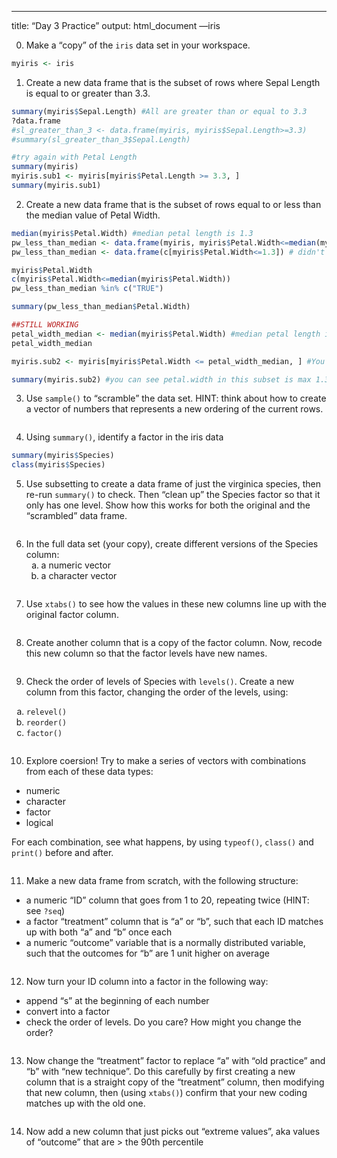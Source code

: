 ---
title: "Day 3 Practice"
output: html_document
---iris

0. Make a "copy" of the `iris` data set in your workspace.

```r
myiris <- iris
```

1. Create a new data frame that is the subset of rows where Sepal Length is equal to or greater than 3.3.  

```r
summary(myiris$Sepal.Length) #All are greater than or equal to 3.3
?data.frame
#sl_greater_than_3 <- data.frame(myiris, myiris$Sepal.Length>=3.3)
#summary(sl_greater_than_3$Sepal.Length)

#try again with Petal Length
summary(myiris)
myiris.sub1 <- myiris[myiris$Petal.Length >= 3.3, ]
summary(myiris.sub1)


```

2. Create a new data frame that is the subset of rows equal to or less than the median value of Petal Width.

```r
median(myiris$Petal.Width) #median petal length is 1.3
pw_less_than_median <- data.frame(myiris, myiris$Petal.Width<=median(myiris$Petal.Width)) # didn't work
pw_less_than_median <- data.frame(c[myiris$Petal.Width<=1.3]) # didn't work

myiris$Petal.Width
c(myiris$Petal.Width<=median(myiris$Petal.Width))
pw_less_than_median %in% c("TRUE")

summary(pw_less_than_median$Petal.Width)

##STILL WORKING
petal_width_median <- median(myiris$Petal.Width) #median petal length is 1.3
petal_width_median

myiris.sub2 <- myiris[myiris$Petal.Width <= petal_width_median, ] #You have it here but usually forget.... remember the comma at the end to signify you want all columns!!!!

summary(myiris.sub2) #you can see petal.width in this subset is max 1.3 so everything is below the original median of petal.width in myiris


```

3. Use `sample()` to "scramble" the data set. HINT: think about how to create a vector of numbers that represents a new ordering of the current rows.

```r

```

4. Using `summary()`, identify a factor in the iris data

```r
summary(myiris$Species)
class(myiris$Species)
```

5. Use subsetting to create a data frame of just the virginica species, then re-run `summary()` to check. Then "clean up" the Species factor so that it only has one level. Show how this works for both the original and the "scrambled" data frame.

```r

```

6. In the full data set (your copy), create different versions of the Species column:
   a. a numeric vector
   b. a character vector
   
```r

```

7. Use `xtabs()` to see how the values in these new columns line up with the original factor column.

```r

```

8. Create another column that is a copy of the factor column. Now, recode this new column so that the factor levels have new names. 

```r

```

9. Check the order of levels of Species with `levels()`. Create a new column from this factor, changing the order of the levels, using:
  a. `relevel()`
  b. `reorder()`
  c. `factor()`

```r

```

10. Explore coersion! Try to make a series of vectors with combinations from each of these data types:
  - numeric
  - character
  - factor
  - logical

For each combination, see what happens, by using `typeof()`, `class()` and `print()` before and after.

```r

```

11. Make a new data frame from scratch, with the following structure:
  - a numeric "ID" column that goes from 1 to 20, repeating twice (HINT: see `?seq`)
  - a factor "treatment" column that is "a" or "b", such that each ID matches up with both "a" and "b" once each
  - a numeric "outcome" variable that is a normally distributed variable, such that the outcomes for "b" are 1 unit higher on average 

```r

```

12. Now turn your ID column into a factor in the following way:
  - append "s" at the beginning of each number
  - convert into a factor
  - check the order of levels. Do you care? How might you change the order?

```r

```

13. Now change the "treatment" factor to replace "a" with "old practice" and "b" with "new technique". Do this carefully by first creating a new column that is a straight copy of the "treatment" column, then modifying that new column, then (using `xtabs()`) confirm that your new coding matches up with the old one.

```r

```

14. Now add a new column that just picks out "extreme values", aka values of "outcome" that are > the 90th percentile

```r

```

